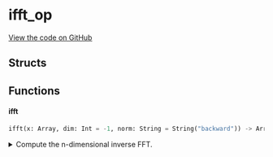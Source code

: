 # ifft_op



[View the code on GitHub](https://github.com/endia-ai/Endia/tree/nightly/endia/functional/fft_ops/ifft_op.mojo)

## Structs

## Functions

#### **ifft**

```python
ifft(x: Array, dim: Int = -1, norm: String = String("backward")) -> Array
```

<details>
<summary>Compute the n-dimensional inverse FFT.</summary>

###### Args

- ``x``: ``Array``
  The input array.

- ``dim``: ``Int`` (default: ``-1``)
  The dimension along which to compute the inverse FFT.

- ``norm``: ``String`` (default: ``String("backward")``)
  The normalization mode.

###### Returns
- ``Array`` - The n-dimensional inverse FFT of the input array.


</details>

